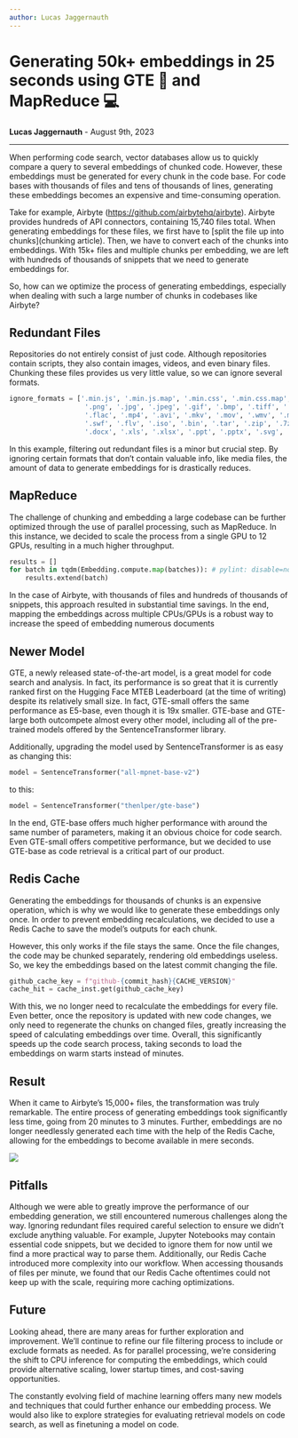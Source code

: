 ```yaml
---
author: Lucas Jaggernauth
---
```


# **Generating 50k+ embeddings in 25 seconds using GTE 🧠 and MapReduce 💻**

**Lucas Jaggernauth** - August 9th, 2023

---

When performing code search, vector databases allow us to quickly compare a query to several embeddings of chunked code. However, these embeddings must be generated for every chunk in the code base. For code bases with thousands of files and tens of thousands of lines, generating these embeddings becomes an expensive and time-consuming operation.

Take for example, Airbyte (https://github.com/airbytehq/airbyte). Airbyte provides hundreds of API connectors, containing 15,740 files total. When generating embeddings for these files, we first have to [split the file up into chunks](chunking article). Then, we have to convert each of the chunks into embeddings. With 15k+ files and multiple chunks per embedding, we are left with hundreds of thousands of snippets that we need to generate embeddings for.

So, how can we optimize the process of generating embeddings, especially when dealing with such a large number of chunks in codebases like Airbyte?

## Redundant Files

Repositories do not entirely consist of just code. Although repositories contain scripts, they also contain images, videos, and even binary files. Chunking these files provides us very little value, so we can ignore several formats.

```python
ignore_formats = ['.min.js', '.min.js.map', '.min.css', '.min.css.map', '.tfstate', '.tfstate.backup',
                   '.png', '.jpg', '.jpeg', '.gif', '.bmp', '.tiff', '.ico', '.mp3', '.wav', '.wma', '.ogg',
                   '.flac', '.mp4', '.avi', '.mkv', '.mov', '.wmv', '.m4a', '.m4v', '.3gp', '.3g2', '.rm',
                   '.swf', '.flv', '.iso', '.bin', '.tar', '.zip', '.7z', '.gz', '.rar', '.pdf', '.doc',
                   '.docx', '.xls', '.xlsx', '.ppt', '.pptx', '.svg', '.parquet', '.pyc', '.pub', '.pem']
```

In this example, filtering out redundant files is a minor but crucial step. By ignoring certain formats that don’t contain valuable info, like media files, the amount of data to generate embeddings for is drastically reduces.

## MapReduce

The challenge of chunking and embedding a large codebase can be further optimized through the use of parallel processing, such as MapReduce. In this instance, we decided to scale the process from a single GPU to 12 GPUs, resulting in a much higher throughput.

```python
results = []
for batch in tqdm(Embedding.compute.map(batches)): # pylint: disable=no-member
    results.extend(batch)
```

In the case of Airbyte, with thousands of files and hundreds of thousands of snippets, this approach resulted in substantial time savings. In the end, mapping the embeddings across multiple CPUs/GPUs is a robust way to increase the speed of embedding numerous documents

## Newer Model

GTE, a newly released state-of-the-art model, is a great model for code search and analysis. In fact, its performance is so great that it is currently ranked first on the Hugging Face MTEB Leaderboard (at the time of writing) despite its relatively small size. In fact, GTE-small offers the same performance as E5-base, even though it is 19x smaller. GTE-base and GTE-large both outcompete almost every other model, including all of the pre-trained models offered by the SentenceTransformer library.

Additionally, upgrading the model used by SentenceTransformer is as easy as changing this:
```python
model = SentenceTransformer("all-mpnet-base-v2")
```
to this:
```python
model = SentenceTransformer("thenlper/gte-base")
```

In the end, GTE-base offers much higher performance with around the same number of parameters, making it an obvious choice for code search. Even GTE-small offers competitive performance, but we decided to use GTE-base as code retrieval is a critical part of our product.

## Redis Cache

Generating the embeddings for thousands of chunks is an expensive operation, which is why we would like to generate these embeddings only once. In order to prevent embedding recalculations, we decided to use a Redis Cache to save the model’s outputs for each chunk.

However, this only works if the file stays the same. Once the file changes, the code may be chunked separately, rendering old embeddings useless. So, we key the embeddings based on the latest commit changing the file.

```python
github_cache_key = f"github-{commit_hash}{CACHE_VERSION}"
cache_hit = cache_inst.get(github_cache_key)
```

With this, we no longer need to recalculate the embeddings for every file. Even better, once the repository is updated with new code changes, we only need to regenerate the chunks on changed files, greatly increasing the speed of calculating embeddings over time. Overall, this significantly speeds up the code search process, taking seconds to load the embeddings on warm starts instead of minutes.

## Result

When it came to Airbyte’s 15,000+ files, the transformation was truly remarkable. The entire process of generating embeddings took significantly less time, going from 20 minutes to 3 minutes. Further, embeddings are no longer needlessly generated each time with the help of the Redis Cache, allowing for the embeddings to become available in mere seconds.

<img src="https://github.com/sweepai/sweep/blob/2b85aebb87199f19c5a1e6b6c6ac5ec0cc36b8b8/.assets/airbyte_embedding_speed.png"></img>

## Pitfalls

Although we were able to greatly improve the performance of our embedding generation, we still encountered numerous challenges along the way. Ignoring redundant files required careful selection to ensure we didn’t exclude anything valuable. For example, Jupyter Notebooks may contain essential code snippets, but we decided to ignore them for now until we find a more practical way to parse them. Additionally, our Redis Cache introduced more complexity into our workflow. When accessing thousands of files per minute, we found that our Redis Cache oftentimes could not keep up with the scale, requiring more caching optimizations.

## Future

Looking ahead, there are many areas for further exploration and improvement. We’ll continue to refine our file filtering process to include or exclude formats as needed. As for parallel processing, we’re considering the shift to CPU inference for computing the embeddings, which could provide alternative scaling, lower startup times, and cost-saving opportunities.

The constantly evolving field of machine learning offers many new models and techniques that could further enhance our embedding process. We would also like to explore strategies for evaluating retrieval models on code search, as well as finetuning a model on code.